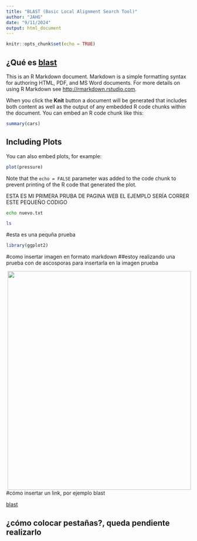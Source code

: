 ```yaml
---
title: "BLAST (Basic Local Alignment Search Tool)"
author: "JAHG"
date: "9/11/2024"
output: html_document
---
```


```r
knitr::opts_chunk$set(echo = TRUE)
```

## ¿Qué es [**blast**](https://blast.ncbi.nlm.nih.gov/Blast.cgi)

This is an R Markdown document. Markdown is a simple formatting syntax for authoring HTML, PDF, and MS Word documents. For more details on using R Markdown see <http://rmarkdown.rstudio.com>.

When you click the **Knit** button a document will be generated that includes both content as well as the output of any embedded R code chunks within the document. You can embed an R code chunk like this:

```r
summary(cars)
```
## Including Plots

You can also embed plots, for example:

```r
plot(pressure)
```

Note that the `echo = FALSE` parameter was added to the code chunk to prevent printing of the R code that generated the plot.

ESTA ES MI PRIMERA PRUBA DE PAGINA WEB
EL EJEMPLO SERÍA CORRER ESTE PEQUEÑO CODIGO

```bash
echo nuevo.txt
```
```bash
ls
```
#esta es una pequña prueba

```r
library(ggplot2)
```

#como insertar imagen en formato markdown
##estoy realizando una prueba con de ascosporas para insertarla en la imagen prueba 

<img src="AscosporesAttilaKoszka2023.jpeg" width="500" height="595" align="right"/>

#cómo insertar un link, por ejemplo blast

[blast](https://blast.ncbi.nlm.nih.gov/Blast.cgi)

## ¿cómo colocar pestañas?, queda pendiente realizarlo





